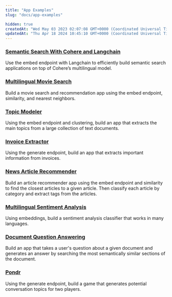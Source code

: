 ```yaml
---
title: "App Examples"
slug: "docs/app-examples"

hidden: true
createdAt: "Wed May 03 2023 02:07:08 GMT+0000 (Coordinated Universal Time)"
updatedAt: "Thu Apr 18 2024 10:45:10 GMT+0000 (Coordinated Universal Time)"
---
```

### <a target="_blank" href="https://cohere.com/blog/search-cohere-langchain/?__hstc=14363112.fb39cf5aec47995e64cd26603e2e04d9.1682489949734.1683573460217.1683583024589.35&amp;__hssc=14363112.1.1683583024589&amp;__hsfp=3887566761">Semantic Search With Cohere and Langchain</a>

Use the embed endpoint with Langchain to efficiently build semantic search applications on top of Cohere’s multilingual model.

### <a target="_blank" href="/docs/multilingual-movie-search">Multilingual Movie Search</a>

Build a movie search and recommendation app using the embed endpoint, similarity, and nearest neighbors.

### <a target="_blank" href="/docs/topic-modeler">Topic Modeler</a>

Using the embed endpoint and clustering, build an app that extracts the main topics from a large collection of text documents.

### <a target="_blank" href="/docs/invoice-extractor">Invoice Extractor</a>

Using the generate endpoint, build an app that extracts important information from invoices.

### <a target="_blank" href="/docs/news-article-recommender">News Article Recommender</a>

Build an article recommender app using the embed endpoint and similarity to find the closest articles to a given article. Then classify each article by category and extract tags from the articles.

### <a target="_blank" href="/docs/multilingual-sentiment-analysis">Multilingual Sentiment Analysis</a>

Using embeddings, build a sentiment analysis classifier that works in many languages.

### <a target="_blank" href="/docs/document-question-answering">Document Question Answering</a>

Build an app that takes a user's question about a given document and generates an answer by searching the most semantically similar sections of the document.

### <a target="_blank" href="/page/pondr">Pondr</a>

Using the generate endpoint, build a game that generates potential conversation topics for two players.
